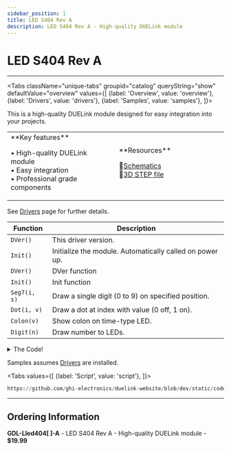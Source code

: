 ```yaml
---
sidebar_position: 1
title: LED S404 Rev A
description: LED S404 Rev A - High-quality DUELink module
---
```



# LED S404 Rev A

<ProductImageSelector 
  partNumber="lled404-a"
  productName="LED S404 Rev A"
/>

---

<Tabs className="unique-tabs" groupid="catalog" queryString="show" defaultValue="overview"
  values={[
    {label: 'Overview', value: 'overview'},
    {label: 'Drivers', value: 'drivers'},
    {label: 'Samples', value: 'samples'},
  ]}>

<TabItem value="overview">

This is a high-quality DUELink module designed for easy integration into your projects.

<table><td width='50%'>
**Key features**

• High-quality DUELink module<br/>
• Easy integration<br/>
• Professional grade components<br/>

</td><td width='50%'>
**Resources**
 
📄[Schematics](/sch/lled404-a.pdf)<br/>
🔩[3D STEP file](/3d/lled404-a.step)<br/>

</td></table>

</TabItem>

<TabItem value="drivers">

See [Drivers](../../engine/drivers) page for further details.

| Function | Description |
| --- | --- |
| `DVer()` | This driver version. |
| `Init()` | Initialize the module. Automatically called on power up. |
| `DVer()` | DVer function |
| `Init()` | Init function |
| `Seg7(i, s)` | Draw a single digit (0 to 9) on specified position. |
| `Dot(i, v)` | Draw a dot at index with value (0 off, 1 on). |
| `Colon(v)` | Show colon on time-type LED. |
| `Digit(n)` | Draw number to LEDs. |

<details>
  <summary>The Code!</summary>

```py reference title="LED S404 Rev A Driver"
https://github.com/ghi-electronics/duelink-website/blob/dev/static/code/drivers/led/led-sxx4.due
```

</details>

</TabItem>

<TabItem value="samples">

Samples assumes [Drivers](../../engine/drivers) are installed.

<Tabs
  values={[
    {label: 'Script', value: 'script'},
  ]}>

<TabItem value="script">

```py reference title="Script Sample"
https://github.com/ghi-electronics/duelink-website/blob/dev/static/code/samples/script/led/led-mt1208.txt
```
</TabItem>

</Tabs>

</TabItem>

</Tabs>

---

## Ordering Information

**GDL-Lled404[  ]-A** - LED S404 Rev A - High-quality DUELink module - **$19.99**
